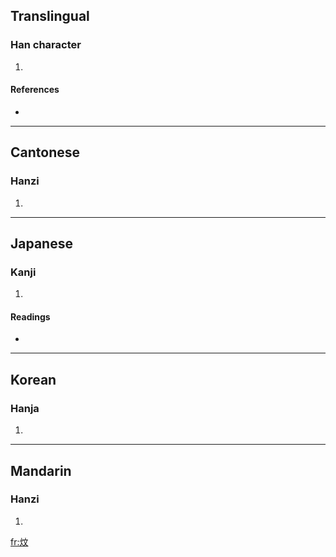 ==Translingual==

===Han character===
{{Han char|rn=86|rad=火|as=04|sn=8|four=9084<sub>1</sub>|canj=火卜大 (FYK)}}

# {{defn|Han|sort=火04}}

====References====
* {{Han ref|kx=0667.010|dkj=18898|dj=1076.110|hdz=32193.020|uh=7086|ud=28806|bh=CD54|bd=52564}}

----

==Cantonese==

===Hanzi===
{{yue-hanzi|jyut=|y=man1}}

# {{defn|Cantonese}}

----

==Japanese==

===Kanji===
{{ja-kanji|grade=|rs=火04}}

# {{defn|Japanese}}

====Readings====
* {{ja-readings|on=[[ぶん]] (bun), [[もん]] (mon)|kun=[[あたたか]] (atataka)}}

----

==Korean==

===Hanja===
{{ko-hanja|hangeul=문|eumhun=|rv=mun|mr=mun|y=mun}}

# {{defn|Korean}}

----

==Mandarin==

===Hanzi===
{{cmn-hanzi|pin=[[lú]] ([[lu2]]), [[wén]] ([[wen2]])|wg=lu<sup>2</sup>, wen<sup>2</sup>}}

# {{defn|Mandarin}}

[[fr:炆]]